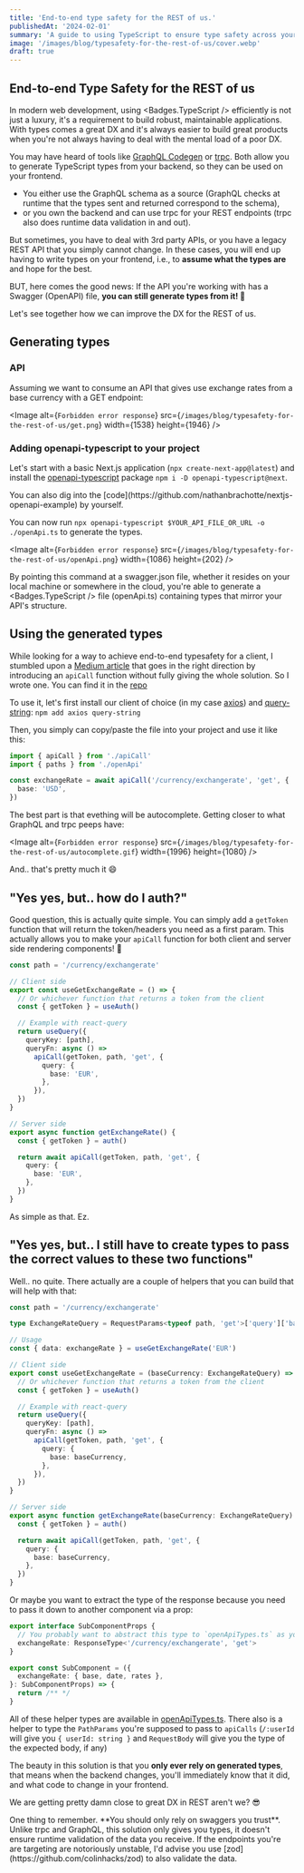 ```yaml
---
title: 'End-to-end type safety for the REST of us.'
publishedAt: '2024-02-01'
summary: 'A guide to using TypeScript to ensure type safety across your entire stack.'
image: '/images/blog/typesafety-for-the-rest-of-us/cover.webp'
draft: true
---
```


## End-to-end Type Safety for the REST of us

In modern web development, using <Badges.TypeScript /> efficiently is not just a luxury, it's a requirement to build robust, maintainable applications.
With types comes a great DX and it's always easier to build great products when you're not always having to deal with the mental load of a poor DX.

You may have heard of tools like [GraphQL Codegen](https://the-guild.dev/graphql/codegen) or [trpc](https://trpc.io/).
Both allow you to generate TypeScript types from your backend, so they can be used on your frontend.

- You either use the GraphQL schema as a source (GraphQL checks at runtime that the types sent and returned correspond to the schema),
- or you own the backend and can use trpc for your REST endpoints (trpc also does runtime data validation in and out).

But sometimes, you have to deal with 3rd party APIs, or you have a legacy REST API that you simply cannot change.
In these cases, you will end up having to write types on your frontend, i.e., to **assume what the types are** and hope for the best.

BUT, here comes the good news: If the API you're working with has a Swagger (OpenAPI) file, **you can still generate types from it! 🎉**

Let's see together how we can improve the DX for the REST of us.

## Generating types

### API

Assuming we want to consume an API that gives use exchange rates from a base currency with a GET endpoint:

<Image
  alt={`Forbidden error response`}
  src={`/images/blog/typesafety-for-the-rest-of-us/get.png`}
  width={1538}
  height={1946}
/>

### Adding openapi-typescript to your project

Let's start with a basic Next.js application (`npx create-next-app@latest`)
and install the [openapi-typescript](https://openapi-ts.pages.dev/) package `npm i -D openapi-typescript@next`.

<Callout type="info" emoji="ℹ️">
  You can also dig into the
  [code](https://github.com/nathanbrachotte/nextjs-openapi-example) by yourself.
</Callout>

You can now run `npx openapi-typescript $YOUR_API_FILE_OR_URL -o ./openApi.ts` to generate the types.

<Image
  alt={`Forbidden error response`}
  src={`/images/blog/typesafety-for-the-rest-of-us/openApi.png`}
  width={1086}
  height={202}
/>

By pointing this command at a swagger.json file, whether it resides on your local machine or somewhere in the cloud,
you're able to generate a <Badges.TypeScript /> file (openApi.ts) containing types that mirror your API's structure.

## Using the generated types

While looking for a way to achieve end-to-end typesafety for a client, I stumbled upon a [Medium article](https://medium.com/@youry.stancatte/generating-typescript-interfaces-from-swagger-1910cc7a726a)
that goes in the right direction by introducing an `apiCall` function without fully giving the whole solution. So I wrote one. You can find it in the [repo](https://github.com/nathanbrachotte/nextjs-openapi-example/blob/main/src/app/apiCall.ts)

To use it, let's first install our client of choice (in my case [axios](https://github.com/axios/axios)) and
[query-string](https://github.com/sindresorhus/query-string): `npm add axios query-string`

Then, you simply can copy/paste the file into your project and use it like this:

```typescript
import { apiCall } from './apiCall'
import { paths } from './openApi'

const exchangeRate = await apiCall('/currency/exchangerate', 'get', {
  base: 'USD',
})
```

The best part is that evething will be autocomplete. Getting closer to what GraphQL and trpc peeps have:

<Image
  alt={`Forbidden error response`}
  src={`/images/blog/typesafety-for-the-rest-of-us/autocomplete.gif`}
  width={1996}
  height={1080}
/>

And.. that's pretty much it 😄

## "Yes yes, but.. how do I auth?"

Good question, this is actually quite simple. You can simply add a `getToken` function that will return the token/headers you need as a first param.
This actually allows you to make your `apiCall` function for both client and server side rendering components! 🎉

```typescript
const path = '/currency/exchangerate'

// Client side
export const useGetExchangeRate = () => {
  // Or whichever function that returns a token from the client
  const { getToken } = useAuth()

  // Example with react-query
  return useQuery({
    queryKey: [path],
    queryFn: async () =>
      apiCall(getToken, path, 'get', {
        query: {
          base: 'EUR',
        },
      }),
  })
}

// Server side
export async function getExchangeRate() {
  const { getToken } = auth()

  return await apiCall(getToken, path, 'get', {
    query: {
      base: 'EUR',
    },
  })
}
```

As simple as that. Ez.

## "Yes yes, but.. I still have to create types to pass the correct values to these two functions"

Well.. no quite. There actually are a couple of helpers that you can build that will help with that:

```typescript {3, 6, 9, 19, 26, 31}
const path = '/currency/exchangerate'

type ExchangeRateQuery = RequestParams<typeof path, 'get'>['query']['base']

// Usage
const { data: exchangeRate } = useGetExchangeRate('EUR')

// Client side
export const useGetExchangeRate = (baseCurrency: ExchangeRateQuery) => {
  // Or whichever function that returns a token from the client
  const { getToken } = useAuth()

  // Example with react-query
  return useQuery({
    queryKey: [path],
    queryFn: async () =>
      apiCall(getToken, path, 'get', {
        query: {
          base: baseCurrency,
        },
      }),
  })
}

// Server side
export async function getExchangeRate(baseCurrency: ExchangeRateQuery) {
  const { getToken } = auth()

  return await apiCall(getToken, path, 'get', {
    query: {
      base: baseCurrency,
    },
  })
}
```

Or maybe you want to extract the type of the response because you need to pass it down to another component via a prop:

```typescript
export interface SubComponentProps {
  // You probably want to abstract this type to `openApiTypes.ts` as you might need it in several places
  exchangeRate: ResponseType<'/currency/exchangerate', 'get'>
}

export const SubComponent = ({
  exchangeRate: { base, date, rates },
}: SubComponentProps) => {
  return /** */
}
```

All of these helper types are available in [openApiTypes.ts](https://github.com/nathanbrachotte/nextjs-openapi-example/blob/main/src/openApiTypes.ts).
There also is a helper to type the `PathParams` you're supposed to pass to `apiCalls` (`/:userId` will give you `{ userId: string }`
and `RequestBody` will give you the type of the expected body, if any)

The beauty in this solution is that you **only ever rely on generated types**,
that means when the backend changes, you'll immediately know that it did, and what code to change in your frontend.

We are getting pretty damn close to great DX in REST aren't we? 😎

<Callout type="warning" emoji="ℹ️">
  One thing to remember. **You should only rely on swaggers you trust**. Unlike
  trpc and GraphQL, this solution only gives you types, it doesn't ensure
  runtime validation of the data you receive. If the endpoints you're are
  targeting are notoriously unstable, I'd advise you use
  [zod](https://github.com/colinhacks/zod) to also validate the data.
</Callout>
